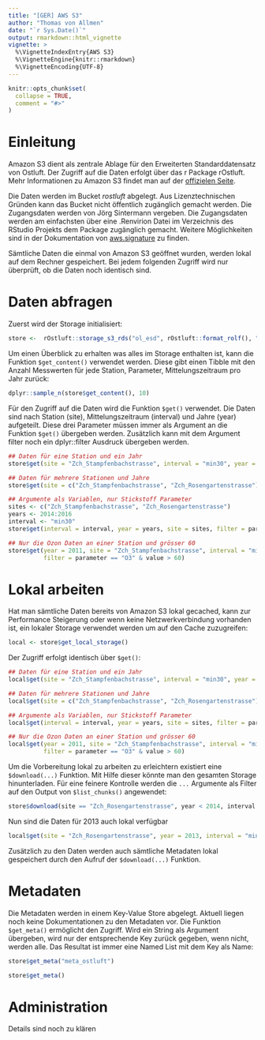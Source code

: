 ```yaml
---
title: "[GER] AWS S3"
author: "Thomas von Allmen"
date: "`r Sys.Date()`"
output: rmarkdown::html_vignette
vignette: >
  %\VignetteIndexEntry{AWS S3}
  %\VignetteEngine{knitr::rmarkdown}
  %\VignetteEncoding{UTF-8}
---
```


```r
knitr::opts_chunk$set(
  collapse = TRUE,
  comment = "#>"
)
```

# Einleitung

Amazon S3 dient als zentrale Ablage für den Erweiterten Standarddatensatz von Ostluft. Der Zugriff auf die Daten erfolgt 
über das r Package rOstluft. Mehr Informationen zu Amazon S3 findet man auf der 
[offizielen Seite](https://aws.amazon.com/s3/). 

Die Daten werden im Bucket _rostluft_ abgelegt. Aus Lizenztechnischen Gründen kann das Bucket nicht öffentlich 
zugänglich gemacht werden. Die Zugangsdaten werden von Jörg Sintermann vergeben. Die Zugangsdaten werden am einfachsten 
über eine .Renvirion Datei im Verzeichnis des RStudio Projekts dem Package zugänglich gemacht. Weitere Möglichkeiten 
sind in der Dokumentation von [aws.signature](https://github.com/cloudyr/aws.signature/) zu finden.

Sämtliche Daten die einmal von Amazon S3 geöffnet wurden, werden lokal auf dem Rechner gespeichert. Bei jedem folgenden 
Zugriff wird nur überprüft, ob die Daten noch identisch sind.

# Daten abfragen

Zuerst wird der Storage initialisiert:

```r
store <-  rOstluft::storage_s3_rds("ol_esd", rOstluft::format_rolf(), "rostluft")
```

Um einen Überblick zu erhalten was alles im Storage enthalten ist, kann die Funktion `$get_content()` verwendet werden. 
Diese gibt einen Tibble mit den Anzahl Messwerten für jede Station, Parameter, Mittelungszeitraum pro Jahr zurück:

```r
dplyr::sample_n(store$get_content(), 10)
```

Für den Zugriff auf die Daten wird die Funktion `$get()` verwendet. Die Daten sind nach Station (site), 
Mittelungszeitraum (interval) und Jahre (year) aufgeteilt. Diese drei Parameter müssen immer als Argument an die 
Funktion `$get()` übergeben werden. Zusätzlich kann mit dem Argument filter noch ein dplyr::filter Ausdruck übergeben 
werden.

```r
## Daten für eine Station und ein Jahr
store$get(site = "Zch_Stampfenbachstrasse", interval = "min30", year = 2011)

## Daten für mehrere Stationen und Jahre
store$get(site = c("Zch_Stampfenbachstrasse", "Zch_Rosengartenstrasse"), interval = "min30", year = 2014:2016)

## Argumente als Variablen, nur Stickstoff Parameter
sites <- c("Zch_Stampfenbachstrasse", "Zch_Rosengartenstrasse")
years <- 2014:2016
interval <- "min30"
store$get(interval = interval, year = years, site = sites, filter = parameter %in% c("NOx", "NO", "NO2"))

## Nur die Ozon Daten an einer Station und grösser 60
store$get(year = 2011, site = "Zch_Stampfenbachstrasse", interval = "min30",
          filter = parameter == "O3" & value > 60)

```

# Lokal arbeiten

Hat man sämtliche Daten bereits von Amazon S3 lokal gecached, kann zur Performance Steigerung oder wenn keine 
Netzwerkverbindung vorhanden ist, ein lokaler Storage verwendet werden um auf den Cache zuzugreifen:

```r
local <- store$get_local_storage()
```

Der Zugriff erfolgt identisch über `$get()`:

```r
## Daten für eine Station und ein Jahr
local$get(site = "Zch_Stampfenbachstrasse", interval = "min30", year = 2011)

## Daten für mehrere Stationen und Jahre
local$get(site = c("Zch_Stampfenbachstrasse", "Zch_Rosengartenstrasse"), interval = "min30", year = 2014:2016)

## Argumente als Variablen, nur Stickstoff Parameter
local$get(interval = interval, year = years, site = sites, filter = parameter %in% c("NOx", "NO", "NO2"))

## Nur die Ozon Daten an einer Station und grösser 60
local$get(year = 2011, site = "Zch_Stampfenbachstrasse", interval = "min30",
          filter = parameter == "O3" & value > 60)

```

Um die Vorbereitung lokal zu arbeiten zu erleichtern existiert eine `$download(...)` Funktion. Mit Hilfe dieser könnte 
man den gesamten Storage hinunterladen. Für eine feinere Kontrolle werden die `...` Argumente als Filter auf den Output 
von `$list_chunks()` angewendet:

```r
store$download(site == "Zch_Rosengartenstrasse", year < 2014, interval == "min30")
```

Nun sind die Daten für 2013 auch lokal verfügbar

```r
local$get(site = "Zch_Rosengartenstrasse", year = 2013, interval = "min30")
```

Zusätzlich zu den Daten werden auch sämtliche Metadaten lokal gespeichert durch den Aufruf der `$download(...)` 
Funktion.

# Metadaten

Die Metadaten werden in einem Key-Value Store abgelegt. Aktuell liegen noch keine Dokumentationen zu den Metadaten vor. 
Die Funktion `$get_meta()` ermöglicht den Zugriff. Wird ein String als Argument übergeben, wird nur der entsprechende 
Key zurück gegeben, wenn nicht, werden alle. Das Resultat ist immer eine Named List mit dem Key als Name:

```r
store$get_meta("meta_ostluft")

store$get_meta()
```

# Administration

Details sind noch zu klären









